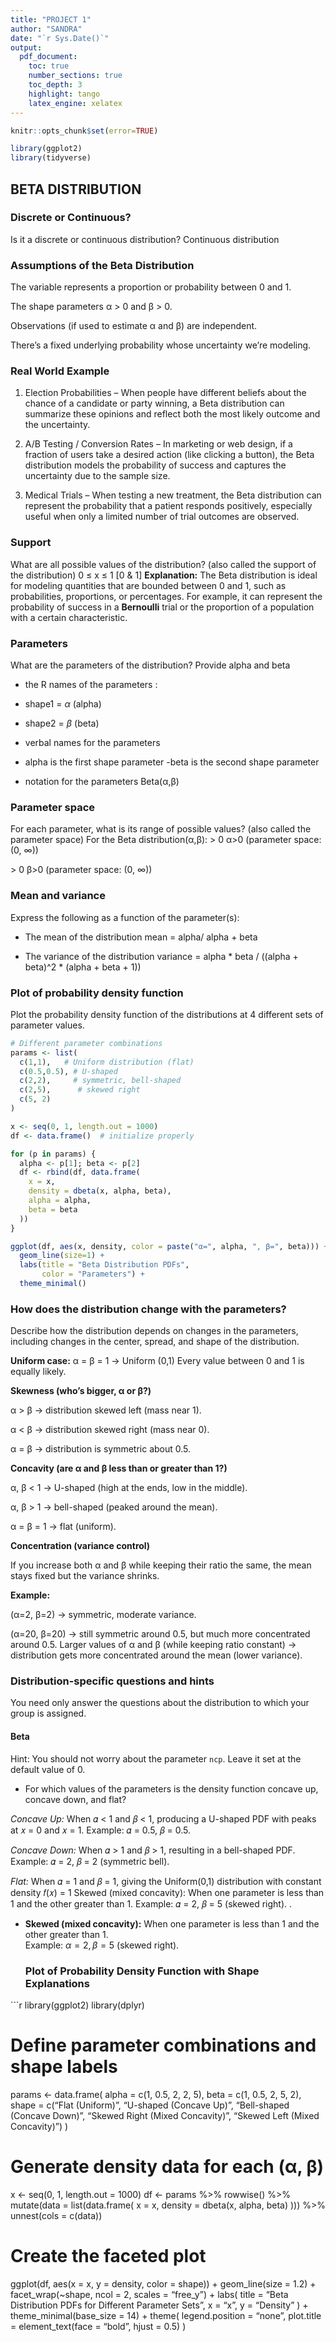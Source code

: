 ```yaml
---
title: "PROJECT 1"
author: "SANDRA"
date: "`r Sys.Date()`"
output:
  pdf_document:
    toc: true
    number_sections: true
    toc_depth: 3
    highlight: tango
    latex_engine: xelatex
---
```



```r
knitr::opts_chunk$set(error=TRUE)
```



```r
library(ggplot2)
library(tidyverse)
```






















## BETA DISTRIBUTION 

### Discrete or Continuous?

Is it a discrete or continuous distribution? Continuous distribution


### Assumptions of the Beta Distribution

The variable represents a proportion or probability between 0 and 1.

The shape parameters α > 0 and β > 0.

Observations (if used to estimate α and β) are independent.

There’s a fixed underlying probability whose uncertainty we’re modeling.

### Real World Example

1. Election Probabilities – When people have different beliefs about the chance of a candidate or party winning, a Beta distribution can summarize these opinions and reflect both the most likely outcome and the uncertainty.

2. A/B Testing / Conversion Rates – In marketing or web design, if a fraction of users take a desired action (like clicking a button), the Beta distribution models the probability of success and captures the uncertainty due to the sample size.

3. Medical Trials – When testing a new treatment, the Beta distribution can represent the probability that a patient responds positively, especially useful when only a limited number of trial outcomes are observed.

### Support

What are all possible values of the distribution? (also called the support of the distribution) 0 ≤ x ≤ 1 [0 & 1]
**Explanation:** The Beta distribution is ideal for modeling quantities that are bounded between 0 and 1, such as probabilities, proportions, or percentages. For example, it can represent the probability of success in a **Bernoulli** trial or the proportion of a population with a certain characteristic.

### Parameters

What are the parameters of the distribution? Provide alpha and beta

* the R names of the parameters :
- shape1 = $\alpha$ (alpha)
- shape2 =  $\beta$ (beta) 

* verbal names for the parameters 
- alpha is the first shape parameter 
-beta is the second shape parameter 

* notation for the parameters
Beta(α,β)

### Parameter space

For each parameter, what is its range of possible values? (also called the parameter space)
For the Beta distribution(α,β): 
\alpha > 0 α>0 (parameter space: (0, ∞))

\beta > 0 β>0 (parameter space: (0, ∞))

### Mean and variance

Express the following as a function of the parameter(s):

* The mean of the distribution
mean = alpha/ alpha + beta

* The variance of the distribution
variance = alpha * beta / ((alpha + beta)^2 * (alpha + beta + 1))

### Plot of probability density function

Plot the probability density function of the distributions at 4 different sets of parameter values.

```r

# Different parameter combinations
params <- list(
  c(1,1),   # Uniform distribution (flat)
  c(0.5,0.5), # U-shaped
  c(2,2),     # symmetric, bell-shaped
  c(2,5),      # skewed right
  c(5, 2)
)

x <- seq(0, 1, length.out = 1000)
df <- data.frame()  # initialize properly

for (p in params) {
  alpha <- p[1]; beta <- p[2]
  df <- rbind(df, data.frame(
    x = x,
    density = dbeta(x, alpha, beta),
    alpha = alpha,
    beta = beta
  ))
}

```

```r
ggplot(df, aes(x, density, color = paste("α=", alpha, ", β=", beta))) +
  geom_line(size=1) +
  labs(title = "Beta Distribution PDFs",
       color = "Parameters") +
  theme_minimal()

```


### How does the distribution change with the parameters?

Describe how the distribution depends on changes in the parameters, including changes in the center, spread, and shape of the distribution. 

**Uniform case:** α = β = 1 → Uniform (0,1) Every value between 0 and 1 is equally likely.

**Skewness (who’s bigger, α or β?)**

α > β → distribution skewed left (mass near 1).

α < β → distribution skewed right (mass near 0).

α = β → distribution is symmetric about 0.5.

**Concavity (are α and β less than or greater than 1?)**

α, β < 1 → U-shaped (high at the ends, low in the middle).

α, β > 1 → bell-shaped (peaked around the mean).

α = β = 1 → flat (uniform).

**Concentration (variance control)**

If you increase both α and β while keeping their ratio the same, the mean stays fixed but the variance shrinks.

**Example:**

(α=2, β=2) → symmetric, moderate variance.

(α=20, β=20) → still symmetric around 0.5, but much more concentrated around 0.5.
Larger values of α and β (while keeping ratio constant) → distribution gets more concentrated around the mean (lower variance).


### Distribution-specific questions and hints

You need only answer the questions about the distribution to which your group is assigned.

#### Beta

Hint: You should not worry about the parameter `ncp`. Leave it set at the default value of 0.

* For which values of the parameters is the density function concave up, concave down, and flat?

*Concave Up:* When 𝛼 < 1 and 𝛽 < 1, producing a U-shaped PDF with peaks at 𝑥 = 0 and 𝑥 = 1. Example: 𝛼 = 0.5, 𝛽 = 0.5.

*Concave Down:* When 𝛼 > 1 and 𝛽 > 1, resulting in a bell-shaped PDF. Example: 𝛼 = 2, 𝛽 = 2 (symmetric bell).

*Flat:* When 𝛼 = 1 and 𝛽 = 1, giving the Uniform(0,1) distribution with constant density 𝑓(𝑥) = 1 Skewed (mixed concavity): When one parameter is less than 1 and the other greater than 1.
Example: 𝛼 = 2, 𝛽 = 5 (skewed right). .


- **Skewed (mixed concavity):** When one parameter is less than $1$ and the other greater than $1$.  
  Example: $\alpha = 2, \beta = 5$ (skewed right).
  
  ### Plot of Probability Density Function with Shape Explanations

```r
library(ggplot2)
library(dplyr)

# Define parameter combinations and shape labels
params <- data.frame(
  alpha = c(1, 0.5, 2, 2, 5),
  beta  = c(1, 0.5, 2, 5, 2),
  shape = c("Flat (Uniform)",
            "U-shaped (Concave Up)",
            "Bell-shaped (Concave Down)",
            "Skewed Right (Mixed Concavity)",
            "Skewed Left (Mixed Concavity)")
)

# Generate density data for each (α, β)
x <- seq(0, 1, length.out = 1000)
df <- params %>%
  rowwise() %>%
  mutate(data = list(data.frame(
    x = x,
    density = dbeta(x, alpha, beta)
  ))) %>%
  unnest(cols = c(data))

# Create the faceted plot
ggplot(df, aes(x = x, y = density, color = shape)) +
  geom_line(size = 1.2) +
  facet_wrap(~shape, ncol = 2, scales = "free_y") +
  labs(
    title = "Beta Distribution PDFs for Different Parameter Sets",
    x = "x",
    y = "Density"
  ) +
  theme_minimal(base_size = 14) +
  theme(
    legend.position = "none",
    plot.title = element_text(face = "bold", hjust = 0.5)
  )
  